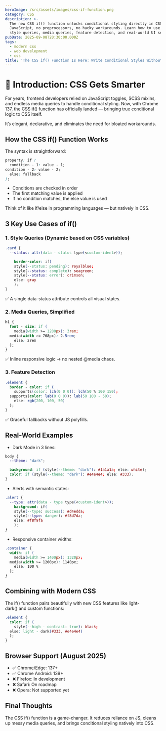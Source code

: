 ```yaml
---
heroImage: /src/assets/images/css-if-function.png
category: CSS
description: >-
  The new CSS if() function unlocks conditional styling directly in CSS — no
  JavaScript, no preprocessors, no hacky workarounds. Learn how to use it for
  style queries, media queries, feature detection, and real-world UI scenarios.
pubDate: 2025-09-08T20:30:00.000Z
tags:
  - modern css
  - web development
  - css
title: 'The CSS if() Function Is Here: Write Conditional Styles Without JavaScript'
---
```


# 🚀 Introduction: CSS Gets Smarter

For years, frontend developers relied on JavaScript toggles, SCSS mixins, and endless media queries to handle conditional styling. Now, with Chrome 137, the CSS if() function has officially landed — bringing true conditional logic to CSS itself.

It’s elegant, declarative, and eliminates the need for bloated workarounds.

## **How the CSS if() Function Works**

The syntax is straightforward:

```css
property: if (
  condition - 1: value - 1;
condition - 2: value - 2;
  else: fallback
);
```

* Conditions are checked in order
* The first matching value is applied
* If no condition matches, the else value is used

Think of it like if/else in programming languages — but natively in CSS.

## **3 Key Use Cases of if()**

### 1. Style Queries (Dynamic based on CSS variables)

```css
.card {
  --status: attr(data - status type(<custom-ident>));

    border-color: if(
    style(--status: pending): royalblue;
    style(--status: complete): seagreen;
    style(--status: error): crimson;
    else: gray
    );
}
```

✅ A single data-status attribute controls all visual states.

### 2. Media Queries, Simplified

```css
h1 {
  font - size: if (
    media(width >= 1200px): 3rem;
  media(width >= 768px): 2.5rem;
    else: 2rem
  );
}
```

✅ Inline responsive logic → no nested @media chaos.

### 3. Feature Detection

```css
.element {
  border - color: if (
    supports(color: lch(0 0 0)): lch(50 % 100 150);
  supports(color: lab(0 0 0)): lab(50 100 - 50);
    else: rgb(200, 100, 50)
  );
}
```

✅ Graceful fallbacks without JS polyfills.

## **Real-World Examples**

* Dark Mode in 3 lines:

```css
body {
  --theme: "dark";

  background: if (style(--theme: "dark"): #1a1a1a; else: white);
  color: if (style(--theme: "dark"): #e4e4e4; else: #333);
}
```

* Alerts with semantic states:

```css
.alert {
  --type: attr(data - type type(<custom-ident>));
    background: if(
    style(--type: success): #d4edda;
    style(--type: danger): #f8d7da;
    else: #f8f9fa
    );
}
```

* Responsive container widths:

```css
.container {
  width: if (
    media(width >= 1400px): 1320px;
  media(width >= 1200px): 1140px;
    else: 100 %
  );
}
```

## **Combining with Modern CSS**

The if() function pairs beautifully with new CSS features like light-dark() and custom functions:

```css
.element {
  color: if (
    style(--high - contrast: true): black;
  else: light - dark(#333, #e4e4e4)
  );
}
```

## **Browser Support (August 2025)**

* ✅ Chrome/Edge: 137+
* ✅ Chrome Android: 139+
* ❌ Firefox: In development
* ❌ Safari: On roadmap
* ❌ Opera: Not supported yet

## **Final Thoughts**

The CSS if() function is a game-changer. It reduces reliance on JS, cleans up messy media queries, and brings conditional styling natively into CSS.
